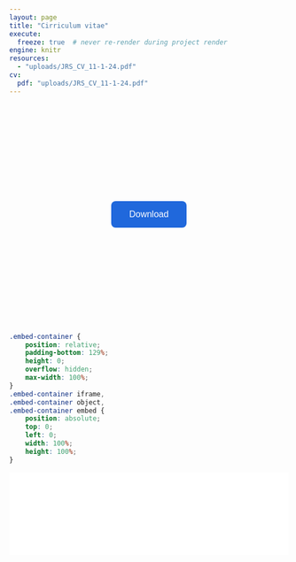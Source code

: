 ```yaml
---
layout: page
title: "Cirriculum vitae"
execute:
  freeze: true  # never re-render during project render
engine: knitr 
resources:
  - "uploads/JRS_CV_11-1-24.pdf"
cv:
  pdf: "uploads/JRS_CV_11-1-24.pdf"
---
```


<!--- button for downloading CV --->
<body>
<div class = "container">
  <!-- Button to download the file -->
  <a href="uploads/JRS_CV_11-1-24.pdf" download="Jackson Strand CV">
    <button class="button">Download</button>
  </a>
</div>
</body>

<!-- remember to print to pdf and don't save as pdf -->

```css
.embed-container {
    position: relative;
    padding-bottom: 129%;
    height: 0;
    overflow: hidden;
    max-width: 100%;
}
.embed-container iframe,
.embed-container object,
.embed-container embed {
    position: absolute;
    top: 0;
    left: 0;
    width: 100%;
    height: 100%;
}
```

```{=html}
<div class="embed-container">
  <iframe src="`r rmarkdown::metadata$cv$pdf`#toolbar=0" style="border: 0.5px;width: 100%;"></iframe>
</div>
```

```{=html}
<!DOCTYPE html>
<html lang="en">
<head>
<meta charset="UTF-8">
<meta name="viewport" content="width=device-width, initial-scale=1.0">
<title>Download File Button</title>
<style>
.container {
  display: flex;
  justify-content: center;
  align-items: center;
  height: 10vh;
}
/* Button styling */
.button {
  background-color: #2068DC; /* Header of website color (blue) */
  border: none;
  color: white;
  padding: 15px 32px;
  text-align: center;
  text-decoration: none;
  display: inline-block;
  font-size: 16px;
  cursor: pointer;
  border-radius: 8px;
}
.button:hover {
  background-color: #3F91FB; /* Sky blue */
}
</style>
</head>
</html>
```

